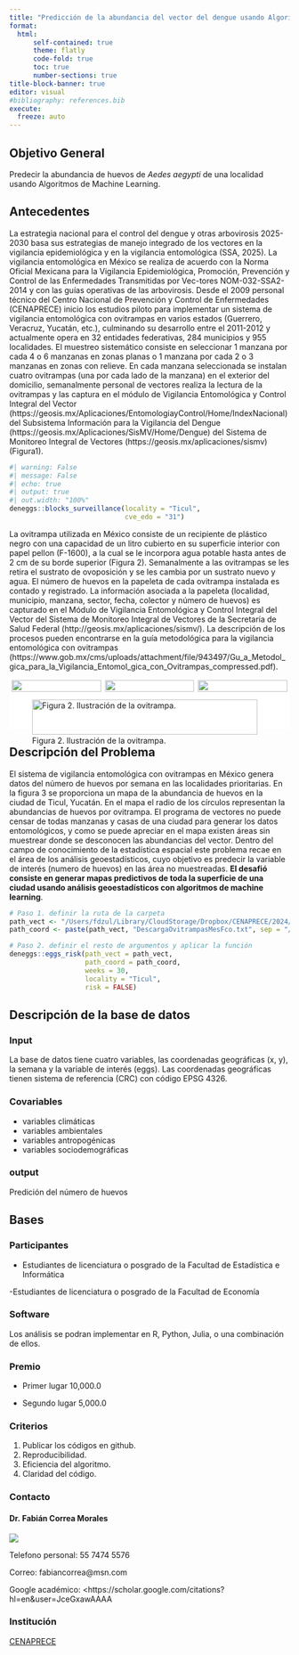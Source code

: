```yaml
---
title: "Predicción de la abundancia del vector del dengue usando Algoritmos de Machine Learning"
format: 
  html:
      self-contained: true
      theme: flatly
      code-fold: true
      toc: true
      number-sections: true
title-block-banner: true
editor: visual
#bibliography: references.bib
execute:
  freeze: auto
---
```



## Objetivo General

Predecir la abundancia de huevos de *Aedes aegypti* de una localidad usando Algoritmos de Machine Learning.



## Antecedentes

La estrategia nacional para el control del dengue y otras arbovirosis 2025-2030 basa sus estrategias de manejo integrado de los vectores en la vigilancia epidemiológica y en la vigilancia entomológica (SSA, 2025). La vigilancia entomológica en México se realiza de acuerdo con la Norma Oficial Mexicana para la Vigilancia Epidemiológica, Promoción, Prevención y Control de las Enfermedades Transmitidas por Vec-tores NOM-032-SSA2-2014 y con las guías operativas de las arbovirosis. Desde el 2009 personal técnico del Centro Nacional de Prevención y Control de Enfermedades (CENAPRECE) inicio los estudios piloto para implementar un sistema de vigilancia entomológica con ovitrampas en varios estados (Guerrero, Veracruz, Yucatán, etc.), culminando su desarrollo entre el 2011-2012 y actualmente opera en 32 entidades federativas, 284 municipios y 955 localidades. El muestreo sistemático consiste en seleccionar 1 manzana por cada 4 o 6 manzanas en zonas planas o 1 manzana por cada 2 o 3 manzanas en zonas con relieve. En cada manzana seleccionada se instalan cuatro ovitrampas (una por cada lado de la manzana) en el exterior del domicilio, semanalmente personal de vectores realiza la lectura de la ovitrampas y las captura en el módulo de Vigilancia Entomológica y Control Integral del Vector (https://geosis.mx/Aplicaciones/EntomologiayControl/Home/IndexNacional) del Subsistema Información para la Vigilancia del Dengue (https://geosis.mx/Aplicaciones/SisMV/Home/Dengue) del Sistema de Monitoreo Integral de Vectores (https://geosis.mx/aplicaciones/sismv) (Figura1).

```r
#| warning: False
#| message: False
#| echo: true
#| output: true
#| out.width: "100%"
deneggs::blocks_surveillance(locality = "Ticul",
                             cve_edo = "31")
```

La ovitrampa utilizada en México consiste de un recipiente de plástico negro con una capacidad de un litro cubierto en su superficie interior con papel pellon (F-1600), a la cual se le incorpora agua potable hasta antes de 2 cm de su borde superior (Figura 2). Semanalmente a las ovitrampas se les retira el sustrato de ovoposición y se les cambia por un sustrato nuevo y agua. El número de huevos en la papeleta de cada ovitrampa instalada es contado y registrado. La información asociada a la papeleta (localidad, municipio, manzana, sector, fecha, colector y número de huevos) es capturado en el Módulo de Vigilancia Entomológica y Control Integral del Vector del Sistema de Monitoreo Integral de Vectores de la Secretaría de Salud Federal (http://geosis.mx/aplicaciones/sismv/). La descripción de los procesos pueden encontrarse en la guía metodológica para la vigilancia entomológica con ovitrampas (https://www.gob.mx/cms/uploads/attachment/file/943497/Gu_a_Metodol_gica_para_la_Vigilancia_Entomol_gica_con_Ovitrampas_compressed.pdf).

<html>
<head>
```{=html}
<style>
.grid-container {
  display: grid;
  gap: 0px;
  background-color: #FFFFFF;
  padding: 1px;
}

.grid-item1 {
  background-color: rgba(255, 255, 255);
  text-align: center;
  padding: 0px;
  font-size: 1px;
}


.grid-item2 {
  grid-column: 1 / span 3;
  grid-row: 3;
}
</style>
```
</head>
<body>

::: grid-container

::: {.grid-item1}
![](https://github.com/fdzul/deneggs/blob/master/IMG_6137.JPG?raw=true){width=98%}
:::

::: {.grid-item1}
![](https://github.com/fdzul/deneggs/blob/master/IMG_6176.JPG?raw=true){width=98%}
:::

::: {.grid-item1}
![](https://github.com/fdzul/deneggs/blob/master/IMG_6186.JPG?raw=true){width=98%}
:::

::: {.grid-item2}
![Figura 2. Ilustración de la ovitrampa.](https://github.com/fdzul/deneggs/blob/master/IMG_6150.JPG?raw=true){width=98%}
:::


:::

</body>
</html>


## Descripción del Problema

El sistema de vigilancia entomológica con ovitrampas en México genera datos del número de huevos por semana en las localidades prioritarias. En la figura 3 se proporciona un mapa de la abundancia de huevos en la ciudad de Ticul, Yucatán. En el mapa el radio de los círculos representan la abundancias de huevos por ovitrampa. El programa de vectores no puede censar de todas manzanas y casas de una ciudad para generar los datos entomológicos, y como se puede apreciar en el mapa existen áreas sin muestrear donde se desconocen las abundancias del vector. Dentro del campo de conocimiento de la estadística espacial este problema recae en el área de los análisis geoestadísticos, cuyo objetivo es predecir la variable de interés (numero de huevos) en las área no muestreadas. **El desafió consiste en generar mapas predictivos de toda la superficie de una ciudad usando análisis geoestadísticos con algoritmos de machine learning**.


```r
# Paso 1. definir la ruta de la carpeta
path_vect <- "/Users/fdzul/Library/CloudStorage/Dropbox/CENAPRECE/2024/31_yucatan"
path_coord <- paste(path_vect, "DescargaOvitrampasMesFco.txt", sep = "/")

# Paso 2. definir el resto de argumentos y aplicar la función
deneggs::eggs_risk(path_vect = path_vect,
                   path_coord = path_coord,
                   weeks = 30,
                   locality = "Ticul",
                   risk = FALSE)
```

## Descripción de la base de datos

### Input

La base de datos tiene cuatro variables, las coordenadas geográficas (x, y), la semana y la variable de interés (eggs). Las coordenadas geográficas tienen sistema de referencia (CRC) con código EPSG 4326.

### Covariables

  - variables climáticas
  - variables ambientales
  - variables antropogénicas
  - variables sociodemográficas
  
### output

Predición del número de huevos


## Bases 

### Participantes

- Estudiantes de licenciatura o posgrado de la Facultad de Estadística e Informática

-Estudiantes de licenciatura o posgrado de la Facultad de Economía


### Software

Los análisis se podran implementar en R, Python, Julia, o una combinación de ellos.

### Premio

  - Primer lugar 10,000.0
  
  - Segundo lugar 5,000.0

### Criterios

1. Publicar los códigos en github.
2. Reproducibilidad.
3. Eficiencia del algoritmo.
4. Claridad del código.

### Contacto


#### Dr. Fabián Correa Morales

![](https://scholar.googleusercontent.com/citations?view_op=medium_photo&user=JceGxawAAAAJ&citpid=1)

Telefono personal: 55 7474 5576

Correo: fabiancorrea\@msn.com

Google académico: <https://scholar.google.com/citations?hl=en&user=JceGxawAAAA


### Institución

[CENAPRECE](https://www.gob.mx/salud/cenaprece)



